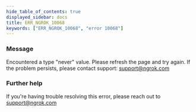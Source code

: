 ```yaml
---
hide_table_of_contents: true
displayed_sidebar: docs
title: ERR_NGROK_10068
keywords: ["ERR_NGROK_10068", "error 10068"]
---
```


### Message

Encountered a type "never" value. Please refresh the page and try again. If the problem persists, please contact support: support@ngrok.com

### Further help

If you're having trouble resolving this error, please reach out to [support@ngrok.com](mailto:support@ngrok.com?subject=Help%20with%20ERR_NGROK_10068)

